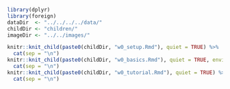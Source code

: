 ```{r, include = FALSE}
library(dplyr)
library(foreign)
dataDir  <- "../../../../data/"
childDir <- "children/"
imageDir <- "../../images/"
```

```{r, echo = FALSE, message = FALSE, warning = FALSE, results = "asis"}
knitr::knit_child(paste0(childDir, "w0_setup.Rmd"), quiet = TRUE) %>% 
  cat(sep = "\n")
knitr::knit_child(paste0(childDir, "w0_basics.Rmd"), quiet = TRUE, envir = parent.frame()) %>% 
  cat(sep = "\n")
knitr::knit_child(paste0(childDir, "w0_tutorial.Rmd"), quiet = TRUE) %>% 
  cat(sep = "\n")
```
